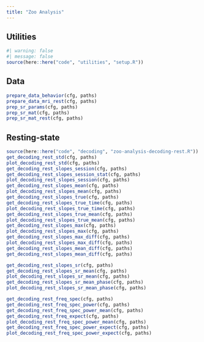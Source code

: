 ```yaml
---
title: "Zoo Analysis"
---
```


## Utilities

```r
#| warning: false
#| message: false
source(here::here("code", "utilities", "setup.R"))
```

## Data

```r
prepare_data_behavior(cfg, paths)
prepare_data_mri_rest(cfg, paths)
prep_sr_params(cfg, paths)
prep_sr_mat(cfg, paths)
prep_sr_mat_rest(cfg, paths)
```

## Resting-state

```r
source(here::here("code", "decoding", "zoo-analysis-decoding-rest.R"))
get_decoding_rest_std(cfg, paths)
plot_decoding_rest_std(cfg, paths)
get_decoding_rest_slopes_session(cfg, paths)
get_decoding_rest_slopes_session_stat(cfg, paths)
plot_decoding_rest_slopes_session(cfg, paths)
get_decoding_rest_slopes_mean(cfg, paths)
plot_decoding_rest_slopes_mean(cfg, paths)
get_decoding_rest_slopes_true(cfg, paths)
get_decoding_rest_slopes_true_time(cfg, paths)
plot_decoding_rest_slopes_true_time(cfg, paths)
get_decoding_rest_slopes_true_mean(cfg, paths)
plot_decoding_rest_slopes_true_mean(cfg, paths)
get_decoding_rest_slopes_max(cfg, paths)
plot_decoding_rest_slopes_max(cfg, paths)
get_decoding_rest_slopes_max_diff(cfg, paths)
plot_decoding_rest_slopes_max_diff(cfg, paths)
get_decoding_rest_slopes_mean_diff(cfg, paths)
get_decoding_rest_slopes_mean_diff(cfg, paths)
```

```r
get_decoding_rest_slopes_sr(cfg, paths)
get_decoding_rest_slopes_sr_mean(cfg, paths)
plot_decoding_rest_slopes_sr_mean(cfg, paths)
get_decoding_rest_slopes_sr_mean_phase(cfg, paths)
plot_decoding_rest_slopes_sr_mean_phase(cfg, paths)
```

```r
get_decoding_rest_freq_spec(cfg, paths)
get_decoding_rest_freq_spec_power(cfg, paths)
get_decoding_rest_freq_spec_power_mean(cfg, paths)
get_decoding_rest_freq_expect(cfg, paths)
plot_decoding_rest_freq_spec_power_mean(cfg, paths)
get_decoding_rest_freq_spec_power_expect(cfg, paths)
plot_decoding_rest_freq_spec_power_expect(cfg, paths)
```
